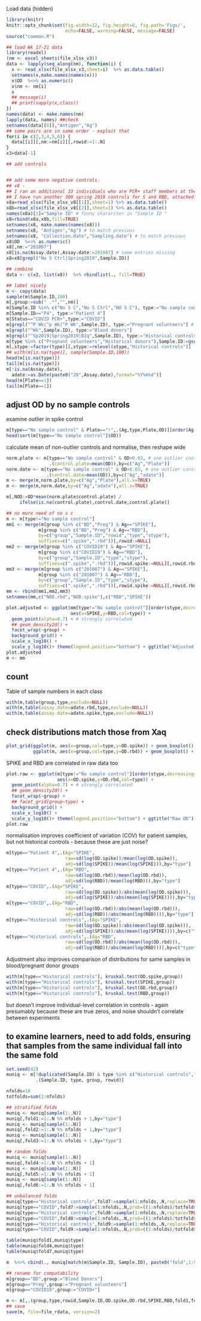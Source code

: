 Load data (hidden)

```r
library(knitr)
knitr::opts_chunk$set(fig.width=12, fig.height=8, fig.path='Figs/',
                      echo=FALSE, warning=FALSE, message=FALSE)
source("common.R")

## load Wk 17-21 data 
library(readxl)
(nm <- excel_sheets(file_xlsx_v3))
data <- lapply(seq_along(nm), function(i) {
  x <- read_xlsx(file_xlsx_v3,sheet=i)  %>% as.data.table()
  setnames(x,make.names(names(x)))
  x$OD  %<>% as.numeric()
  x$nm <- nm[i]
  x
  ## message(i)
  ## print(sapply(x,class))
})
names(data) <- make.names(nm)
lapply(data, names) ##check
setnames(data[[6]],"Antigen","Ag")
## some pairs are in same order - exploit that
for(i in c(2,3,4,5,6)) {
  data[[i]][,nm:=nm[i]][,rowid:=1:.N]
}
x3=data[-1]

## add controls


## add some more negative controls.
## v8 - 
## I ran an additional 33 individuals who are PCR+ staff members at the hospital, and some controls. 
## I have run another 300 spring 2019 controls for S and RBD, attached. 
x8a=read_xlsx(file_xlsx_v8[[1]],sheet=1) %>% as.data.table()
x8b=read_xlsx(file_xlsx_v8[[2]],sheet=1) %>% as.data.table()
names(x8a)[1]="Sample ID" # funny chararcter in "Sample ID "
x8=rbind(x8a,x8b,fill=TRUE)
setnames(x8, make.names(names(x8)))
setnames(x8, "Antigen","Ag") # to match previous
setnames(x8, "Collection.date","Sampling.date") # to match previous
x8$OD  %<>% as.numeric()
x8[,nm:="201007"]
x8[is.na(Assay.date),Assay.date:=201007] # some entries missing
x8=x8[grepl("No S Ctrl|Spring2019",Sample.ID)]

## combine
data <- c(x3, list(x8))  %>% rbindlist(., fill=TRUE)

## label nicely
m <- copy(data)
sample(m$Sample.ID,100)
m[,group:=sub(" .*","",nm)]
m[Sample.ID %in% c("No S C","No S Ctrl","NO S C"), type:="No sample control"]
m[Sample.ID=="P4", type:="Patient 4"]
m[Status=="COVID PCR+",type:="COVID"]
m[grepl("^P Wk|^p Wk|^P WK",Sample.ID), type:="Pregnant volunteers"] # fix case typo
m[grepl("^Wk",Sample.ID), type:="Blood donors"]
m[grepl("^Sp2019|Spring2019|B1q",Sample.ID), type:="Historical controls"]
m[type %in% c("Pregnant volunteers","Historical donors"),Sample.ID:=gsub("WK|wk","Wk",Sample.ID)]
m[,stype:=factor(type)][,stype:=relevel(stype,"Historical controls")]
## with(m[is.na(type)], sample(Sample.ID,100))
head(m[is.na(type)])
tail(m[is.na(type)])
m[!is.na(Assay.date),
  adate:=as.Date(paste0("20",Assay.date),format="%Y%m%d")]
head(m[Plate==1])
tail(m[Plate==1])

```

## adjust OD by no sample controls

examine outlier in spike control
```r

m[type=="No sample control" & Plate=="!",.(Ag,type,Plate,OD)][order(Ag,OD)]
head(sort(m[type=="No sample control"]$OD))
```

calculate mean of non-outlier controls and normalise, then reshape wide
```r
norm.plate <- m[type=="No sample control" & OD>0.03, # one outlier control
                .(control.plate=mean(OD)),by=c("Ag","Plate")]
norm.date <- m[type=="No sample control" & OD>0.03, # one outlier control
               .(control.date=mean(OD)),by=c("Ag","adate")]
m <- merge(m,norm.plate,by=c("Ag","Plate"),all.x=TRUE)
m <- merge(m,norm.date,by=c("Ag","adate"),all.x=TRUE)

m[,NOD:=OD*mean(norm.plate$control.plate) /
     ifelse(is.na(control.plate),control.date,control.plate)]

## no more need of no s c
m <- m[type!="No sample control"]
mm1 <- merge(m[group %in% c("BD","Preg") & Ag=="SPIKE"],
            m[group %in% c("BD","Preg") & Ag=="RBD"],
            by=c("group","Sample.ID","rowid","type","stype"),
            suffixes=c(".spike",".rbd"))[,rowid:=NULL]
mm2 <- merge(m[group %in% c("COVID19") & Ag=="SPIKE"],
            m[group %in% c("COVID19") & Ag=="RBD"],
            by=c("group","Sample.ID","type","stype"),
            suffixes=c(".spike",".rbd"))[,rowid.spike:=NULL][,rowid.rbd:=NULL]
mm3 <- merge(m[group %in% c("201007") & Ag=="SPIKE"],
            m[group %in% c("201007") & Ag=="RBD"],
            by=c("group","Sample.ID","type","stype"),
            suffixes=c(".spike",".rbd"))[,rowid.spike:=NULL][,rowid.rbd:=NULL]
mm <- rbind(mm1,mm2,mm3)
setnames(mm,c("NOD.rbd","NOD.spike"),c("RBD","SPIKE"))

plot.adjusted <- ggplot(mm[type!="No sample control"][order(stype,decreasing=TRUE)],
                        aes(x=SPIKE,y=RBD,col=type)) +
  geom_point(alpha=0.7) + # strongly correlated
  ## geom_density2d() +
  facet_wrap(~group) +
  background_grid() +
  scale_x_log10() +
  scale_y_log10()+ theme(legend.position="bottom") + ggtitle("Adjusted OD")
plot.adjusted
m <- mm
```


## count
Table of sample numbers in each class
```r
with(m,table(group,type,exclude=NULL))
with(m,table(assay.date=adate.rbd,type,exclude=NULL))
with(m,table(assay.date=adate.spike,type,exclude=NULL))
```

## check distributions match those from Xaq
```r
plot_grid(ggplot(m, aes(x=group,col=type,y=OD.spike)) + geom_boxplot() + theme(legend.position="bottom"),
          ggplot(m, aes(x=group,col=type,y=OD.rbd)) + geom_boxplot() + theme(legend.position="bottom"))
```

SPIKE and RBD are correlated in raw data too

```r
plot.raw <- ggplot(m[type!="No sample control"][order(stype,decreasing=TRUE)],
                   aes(x=OD.spike,y=OD.rbd,col=type)) +
  geom_point(alpha=0.7) + # strongly correlated
  ## geom_density2d() +
  facet_wrap(~group) +
  ## facet_grid(group~type) +
  background_grid() +
  scale_x_log10() +
  scale_y_log10()+ theme(legend.position="bottom") + ggtitle("Raw OD")
plot.raw

```
normalisation improves coefficient of variation (COV) for patient samples, but not historical controls - because these are just noise?
```r
m[type=="Patient 4",.(Ag="SPIKE",
                      raw=sd(log(OD.spike))/mean(log(OD.spike)),
                      adj=sd(log(SPIKE))/mean(log(SPIKE))),by="type"]
m[type=="Patient 4",.(Ag="RBD",
                      raw=sd(log(OD.rbd))/mean(log(OD.rbd)),
                      adj=sd(log(RBD))/mean(log(RBD))),by="type"]
m[type=="COVID",.(Ag="SPIKE",
                      raw=sd(log(OD.spike))/abs(mean(log(OD.spike))),
                      adj=sd(log(SPIKE))/abs(mean(log(SPIKE)))),by="type"]
m[type=="COVID",.(Ag="RBD",
                      raw=sd(log(OD.rbd))/abs(mean(log(OD.rbd))),
                      adj=sd(log(RBD))/abs(mean(log(RBD)))),by="type"]
m[type=="Historical controls",.(Ag="SPIKE",
                      raw=sd(log(OD.spike))/abs(mean(log(OD.spike))),
                      adj=sd(log(SPIKE))/abs(mean(log(SPIKE)))),by=c("type","group")]
m[type=="Historical controls",.(Ag="RBD",
                      raw=sd(log(OD.rbd))/abs(mean(log(OD.rbd))),
                      adj=sd(log(RBD))/abs(mean(log(RBD)))),by=c("type","group")]
```

Adjustment also improves comparison of distributions for same
samples in blood/pregnant donor groups

```r
with(m[type=="Historical controls"], kruskal.test(OD.spike,group))
with(m[type=="Historical controls"], kruskal.test(SPIKE,group))
with(m[type=="Historical controls"], kruskal.test(OD.rbd,group))
with(m[type=="Historical controls"], kruskal.test(RBD,group))
```

but doesn't improve individual-level correlation in controls - again presumably because these are true zeros, and noise shouldn't correlate between experiments

## to examine learners, need to add folds, ensuring that samples from the same individual fall into the same fold
```r
set.seed(42)
muniq <- m[!duplicated(Sample.ID) & type %in% c("Historical controls","COVID"),
           .(Sample.ID, type, group, rowid)]

nfolds=10
totfolds=sum(1:nfolds)

## stratified folds
muniq <- muniq[sample(1:.N)]
muniq[,fold1:=1:.N %% nfolds + 1,by="type"]
muniq <- muniq[sample(1:.N)]
muniq[,fold2:=1:.N %% nfolds + 1,by="type"]
muniq <- muniq[sample(1:.N)]
muniq[,fold3:=1:.N %% nfolds + 1,by="type"]

## random folds
muniq <- muniq[sample(1:.N)]
muniq[,fold4:=1:.N %% nfolds + 1]
muniq <- muniq[sample(1:.N)]
muniq[,fold5:=1:.N %% nfolds + 1]
muniq <- muniq[sample(1:.N)]
muniq[,fold6:=1:.N %% nfolds + 1]

## unbalanced folds
muniq[type=="Historical controls",fold7:=sample(1:nfolds,.N,replace=TRUE)]
muniq[type=="COVID",fold7:=sample(1:nfolds,.N,prob=((1:nfolds)/totfolds)^0.1,replace=TRUE)]
muniq[type=="Historical controls",fold8:=sample(1:nfolds,.N,replace=TRUE)]
muniq[type=="COVID",fold8:=sample(1:nfolds,.N,prob=((1:nfolds)/totfolds)^0.1,replace=TRUE)]
muniq[type=="Historical controls",fold9:=sample(1:nfolds,.N,replace=TRUE)]
muniq[type=="COVID",fold9:=sample(1:nfolds,.N,prob=((1:nfolds)/totfolds)^0.1,replace=TRUE)]

table(muniq$fold1,muniq$type)
table(muniq$fold4,muniq$type)
table(muniq$fold7,muniq$type)

m  %<>% cbind(., muniq[match(m$Sample.ID, Sample.ID), paste0("fold",1:9), with=FALSE])

## rename for compatability
m[group=="BD",group:="Blood Donors"]
m[group=="Preg",group:="Pregnant volunteers"]
m[group=="COVID19",group:="COVID+"]

m <- m[,.(group,type,rowid,Sample.ID,OD.spike,OD.rbd,SPIKE,RBD,fold1,fold2,fold3,fold4,fold5,fold6,fold7,fold8,fold9)]
## save
save(m, file=file_rdata, version=2)
```
